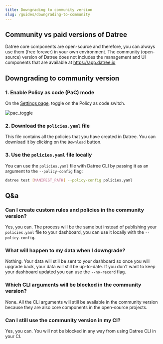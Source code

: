 ```yaml
---
title: Downgrading to community version
slug: /guides/downgrading-to-community
---
```


## Community vs paid versions of Datree

Datree core components are open-source and therefore, you can always use them (free forever) in your own environment.
The community (open-source) version of Datree does not includes the management and UI components that are available at https://app.datree.io

## Downgrading to community version

### 1. Enable Policy as code (PaC) mode

On the [Settings page](https://app.datree.io/settings), toggle on the Policy as code switch.

![pac_toggle](/img/dashboard/policy-as-code/1.png)

### 2. Download the `policies.yaml` file

This file contains all the policies that you have created in Datree. You can download it by clicking on the `Download` button.

### 3. Use the `policies.yaml` file locally

You can use the `policies.yaml` file with Datree CLI by passing it as an argument to the `--policy-config` flag:

```bash
datree test [MANIFEST_PATH] --policy-config policies.yaml
```

## Q&a

### Can I create custom rules and policies in the community version?
Yes, you can. The process will be the same but instead of publishing your `policies.yaml` file to your dashboard, you can use it locally with the `--policy-config`.

### What will happen to my data when I downgrade?
Nothing. Your data will still be sent to your dashboard so once you will upgrade back, your data will still be up-to-date.
If you don't want to keep your dashboard updated you can use the `--no-record` flag.

### Which CLI arguments will be blocked in the community version?
None. All the CLI arguments will still be available in the community version because they are also core components in the open-source projects.

### Can I still use the community version in my CI?
Yes, you can. You will not be blocked in any way from using Datree CLI in your CI.


